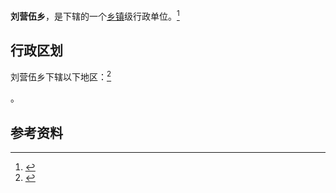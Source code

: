 {{中国乡级行政区|37/14/22/201/000}}

'''刘营伍乡'''，是{{PRC admin/fullname|37/14/22/201/000|3}}下辖的一个[[乡镇|乡镇]]级行政单位。<ref>{{PRC admin/ref sgc|{{PRC admin/parent|37/14/22/201/000}}}}</ref>

== 行政区划 ==

刘营伍乡下辖以下地区：<ref>{{PRC admin/ref sgc|37/14/22/201/000}}</ref>

{{PRC admin/children|37/14/22/201/000}}。

== 参考资料 ==

{{reflist}}

{{行政区划小作品}}
{{PRC admin/navcat|37/14/22/201/000}}